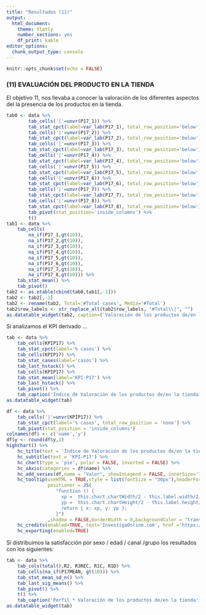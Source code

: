 ```yaml
---
title: "Resultados (11)"
output: 
  html_document: 
    theme: flatly
    number_sections: yes
    df_print: kable
editor_options: 
  chunk_output_type: console
---
```


```r
knitr::opts_chunk$set(echo = FALSE)
```

### (11) EVALUACIÓN DEL PRODUCTO EN LA TIENDA

El objetivo 11, nos llevaba a conocer la valoración de los diferentes aspectos del la presencia de los productos en la tienda.

```r
tab0 <- data %>%
        tab_cells('|'=unvr(P17_1)) %>% 
        tab_stat_cpct(label=var_lab(P17_1), total_row_position='below') %>%
        tab_cells('|'=unvr(P17_2)) %>% 
        tab_stat_cpct(label=var_lab(P17_2), total_row_position='below') %>%
        tab_cells('|'=unvr(P17_3)) %>% 
        tab_stat_cpct(label=var_lab(P17_3), total_row_position='below') %>%
        tab_cells('|'=unvr(P17_4)) %>% 
        tab_stat_cpct(label=var_lab(P17_4), total_row_position='below') %>%
        tab_cells('|'=unvr(P17_5)) %>% 
        tab_stat_cpct(label=var_lab(P17_5), total_row_position='below') %>%
        tab_cells('|'=unvr(P17_6)) %>% 
        tab_stat_cpct(label=var_lab(P17_6), total_row_position='below') %>%
        tab_cells('|'=unvr(P17_7)) %>% 
        tab_stat_cpct(label=var_lab(P17_7), total_row_position='below') %>%
        tab_cells('|'=unvr(P17_8)) %>% 
        tab_stat_cpct(label=var_lab(P17_8), total_row_position='below') %>%
        tab_pivot(stat_position='inside_columns') %>%
        t()
tab1 <- data %>%
    tab_cells(
        na_if(P17_1,gt(10)),
        na_if(P17_2,gt(10)),
        na_if(P17_3,gt(10)),
        na_if(P17_4,gt(10)),
        na_if(P17_5,gt(10)),
        na_if(P17_6,gt(10)),
        na_if(P17_7,gt(10)),
        na_if(P17_8,gt(10))) %>% 
    tab_stat_mean() %>%
    tab_pivot()
tab2 <- as.etable(cbind(tab0,tab1[,-1]))
tab2 <- tab2[,-1]
tab2 <- rename(tab2, Total='#Total cases', Media='#Total')
tab2$row_labels <- str_replace_all(tab2$row_labels, "#Total\\|", "")
as.datatable_widget(tab2, caption=('Valoración de los productos de/en la tienda'))

```

Si analizamos el KPI derivado ...

```r
tab <- data %>%
	tab_cells(KPIP17) %>%
	tab_stat_cpct(label='% casos') %>%
    tab_cells(KPIP17) %>%
    tab_stat_cases(label='casos') %>%
    tab_last_hstack() %>%
    tab_cells(KPIP17) %>%
    tab_stat_mean(label='KPI-P17') %>%
    tab_last_hstack() %>%
	tab_pivot() %>%
    tab_caption('Índice de Valoración de los productos de/en la tienda')
as.datatable_widget(tab)
```

```r
df <- data %>%
	tab_cells('|'=unvr(KPIP17)) %>%
	tab_stat_cpct(label='% casos', total_row_position = 'none') %>%
	tab_pivot(stat_position = 'inside_columns')
colnames(df) <- c('name','y')
df$y <- round(df$y,1)
highchart() %>%
    hc_title(text = 'Índice de Valoración de los productos de/en la tienda') %>% 
    hc_subtitle(text = 'KPI-P17') %>% 
    hc_chart(type = 'pie', polar = FALSE, inverted = FALSE) %>% 
    hc_xAxis(categories = df$name) %>%
    hc_add_series(df,name = "Valor", showInLegend = FALSE, innerSize='75%',dataLabels = list(format="{point.name}<br>({point.y}%)"))%>%
    hc_tooltip(useHTML = TRUE,style = list(fontSize = "30px"),headerFormat = "",pointFormat = paste("<br><div style='text-align: center;'>Índice <b><br>",round(mean(data$KPIP17, na.rm = TRUE), 1),"</div>"),
               positioner = JS(
                  "function () {
                    xp =  this.chart.chartWidth/2 - this.label.width/2
                    yp =  this.chart.chartHeight/2 - this.label.height/2
                    return { x: xp, y: yp };
                  }")
               ,shadow = FALSE,borderWidth = 0,backgroundColor = "transparent",hideDelay = 9999) %>%
    hc_credits(enabled=TRUE, text='InvestigaOnline.com', href ='https://www.investigaonline.com') %>%
    hc_exporting(enabled=TRUE)
```

Si distribuimos la satisfacción por sexo / edad / canal /grupo los resultados con los siguientes:

```r
tab <- data %>%
    tab_cols(total(),R2, R3REC, R1C, R1D) %>%
    tab_cells(na_if(P17MEAN, gt(10))) %>%
    tab_stat_mean_sd_n() %>%
    tab_last_sig_means() %>%
	tab_pivot() %>%
    t() %>%
    tab_caption('Perfil * Valoración de los productos de/en la tienda')
as.datatable_widget(tab)
```

